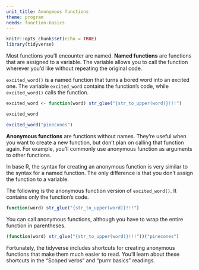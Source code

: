 ```yaml
---
unit_title: Anonymous functions
theme: program
needs: function-basics
---
```


```r
knitr::opts_chunk$set(echo = TRUE)
library(tidyverse)
```

Most functions you'll encounter are named. **Named functions** are functions that are assigned to a variable. The variable allows you to call the function wherever you'd like without repeating the original code.

`excited_word()` is a named function that turns a bored word into an excited one. The variable `excited_word` contains the function's code, while `excited_word()` calls the function.

```r
excited_word <- function(word) str_glue("{str_to_upper(word)}!!!")

excited_word

excited_word("pinecones")
```

**Anonymous functions** are functions without names. They're useful when you want to create a new function, but don't plan on calling that function again. For example, you'll commonly use anonymous function as arguments to other functions.

In base R, the syntax for creating an anonymous function is very similar to the syntax for a named function. The only difference is that you don't assign the function to a variable.

The following is the anonymous function version of `excited_word()`. It contains only the function's code.

```r
function(word) str_glue("{str_to_upper(word)}!!!")
```

You can call anonymous functions, although you have to wrap the entire function in parentheses. 

```r
(function(word) str_glue("{str_to_upper(word)}!!!"))("pinecones")
```

Fortunately, the tidyverse includes shortcuts for creating anonymous functions that make them much easier to read. You'll learn about these shortcuts in the "Scoped verbs" and "purrr basics" readings. 
